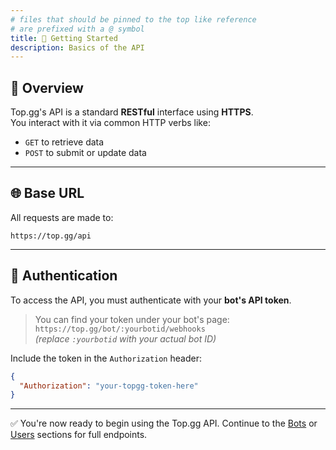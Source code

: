 ```yaml
---
# files that should be pinned to the top like reference
# are prefixed with a @ symbol
title: 🌟 Getting Started
description: Basics of the API
---
```


## 🔗 Overview

Top.gg's API is a standard **RESTful** interface using **HTTPS**.  
You interact with it via common HTTP verbs like:

- `GET` to retrieve data
- `POST` to submit or update data

---

## 🌐 Base URL

All requests are made to:

```
https://top.gg/api
```

---

## 🔐 Authentication

To access the API, you must authenticate with your **bot's API token**.

> You can find your token under your bot's page:  
> `https://top.gg/bot/:yourbotid/webhooks`  
> *(replace `:yourbotid` with your actual bot ID)*

Include the token in the `Authorization` header:

```json title="HTTP Headers"
{
  "Authorization": "your-topgg-token-here"
}
```

---

✅ You're now ready to begin using the Top.gg API. Continue to the [Bots](/docs/API/bot) or [Users](/docs/API/users) sections for full endpoints.
